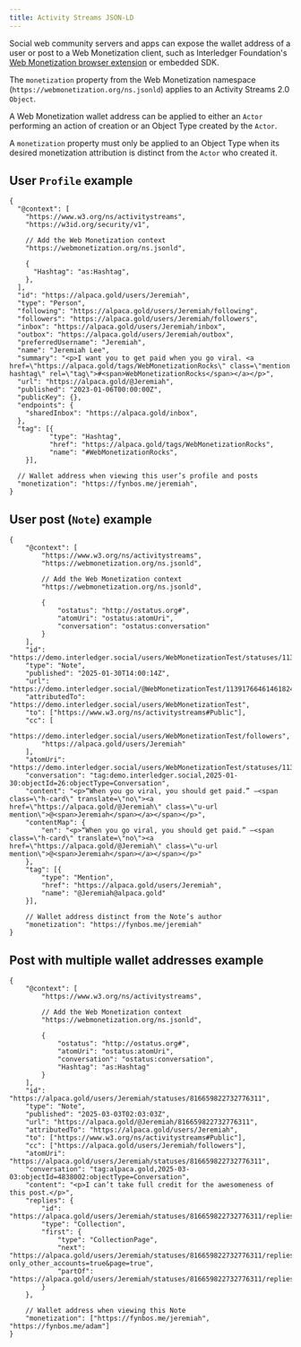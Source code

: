 ```yaml
---
title: Activity Streams JSON-LD
---
```



Social web community servers and apps can expose the wallet address of a user or post to a Web Monetization client, such as Interledger Foundation's [Web Monetization browser extension](/supporters/get-started#install-the-extension) or embedded SDK.

The `monetization` property from the Web Monetization namespace (`https://webmonetization.org/ns.jsonld`) applies to an <LinkOut href="https://www.w3.org/TR/activitystreams-core/">Activity Streams 2.0</LinkOut> <LinkOut href="https://www.w3.org/TR/activitystreams-vocabulary/#dfn-object">`Object`</LinkOut>. 

A Web Monetization wallet address can be applied to either an <LinkOut href="https://www.w3.org/TR/activitystreams-vocabulary/#actor-types">`Actor`</LinkOut> performing an action of creation or an <LinkOut href="https://www.w3.org/TR/activitystreams-vocabulary/#object-types">Object Type</LinkOut> created by the `Actor`.

A `monetization` property must only be applied to an Object Type when its desired monetization attribution is distinct from the `Actor` who created it.

## User `Profile` example

```jsonc wrap
{
  "@context": [
    "https://www.w3.org/ns/activitystreams",
    "https://w3id.org/security/v1",

    // Add the Web Monetization context
    "https://webmonetization.org/ns.jsonld",

    {
      "Hashtag": "as:Hashtag",
    },
  ],
  "id": "https://alpaca.gold/users/Jeremiah",
  "type": "Person",
  "following": "https://alpaca.gold/users/Jeremiah/following",
  "followers": "https://alpaca.gold/users/Jeremiah/followers",
  "inbox": "https://alpaca.gold/users/Jeremiah/inbox",
  "outbox": "https://alpaca.gold/users/Jeremiah/outbox",
  "preferredUsername": "Jeremiah",
  "name": "Jeremiah Lee",
  "summary": "<p>I want you to get paid when you go viral. <a href=\"https://alpaca.gold/tags/WebMonetizationRocks\" class=\"mention hashtag\" rel=\"tag\">#<span>WebMonetizationRocks</span></a></p>",
  "url": "https://alpaca.gold/@Jeremiah",
  "published": "2023-01-06T00:00:00Z",
  "publicKey": {},
  "endpoints": {
    "sharedInbox": "https://alpaca.gold/inbox",
  },
  "tag": [{
          "type": "Hashtag",
          "href": "https://alpaca.gold/tags/WebMonetizationRocks",
          "name": "#WebMonetizationRocks",
    }],

  // Wallet address when viewing this user’s profile and posts
  "monetization": "https://fynbos.me/jeremiah",
}
```

## User post (`Note`) example

```jsonc wrap
{
	"@context": [
		"https://www.w3.org/ns/activitystreams",
		"https://webmonetization.org/ns.jsonld",

		// Add the Web Monetization context
		"https://webmonetization.org/ns.jsonld",

		{
			"ostatus": "http://ostatus.org#",
			"atomUri": "ostatus:atomUri",
			"conversation": "ostatus:conversation"
		}
	],
	"id": "https://demo.interledger.social/users/WebMonetizationTest/statuses/113917664614618248",
	"type": "Note",
	"published": "2025-01-30T14:00:14Z",
	"url": "https://demo.interledger.social/@WebMonetizationTest/113917664614618248",
	"attributedTo": "https://demo.interledger.social/users/WebMonetizationTest",
	"to": ["https://www.w3.org/ns/activitystreams#Public"],
	"cc": [
		"https://demo.interledger.social/users/WebMonetizationTest/followers",
		"https://alpaca.gold/users/Jeremiah"
	],
	"atomUri": "https://demo.interledger.social/users/WebMonetizationTest/statuses/113917664614618248",
	"conversation": "tag:demo.interledger.social,2025-01-30:objectId=26:objectType=Conversation",
	"content": "<p>“When you go viral, you should get paid.” —<span class=\"h-card\" translate=\"no\"><a href=\"https://alpaca.gold/@Jeremiah\" class=\"u-url mention\">@<span>Jeremiah</span></a></span></p>",
	"contentMap": {
		"en": "<p>“When you go viral, you should get paid.” —<span class=\"h-card\" translate=\"no\"><a href=\"https://alpaca.gold/@Jeremiah\" class=\"u-url mention\">@<span>Jeremiah</span></a></span></p>"
	},
	"tag": [{
		"type": "Mention",
		"href": "https://alpaca.gold/users/Jeremiah",
		"name": "@Jeremiah@alpaca.gold"
	}],

	// Wallet address distinct from the Note’s author
	"monetization": "https://fynbos.me/jeremiah"
}
```

## Post with multiple wallet addresses example

```jsonc wrap
{
	"@context": [
		"https://www.w3.org/ns/activitystreams",

		// Add the Web Monetization context
		"https://webmonetization.org/ns.jsonld",

		{
			"ostatus": "http://ostatus.org#",
			"atomUri": "ostatus:atomUri",
			"conversation": "ostatus:conversation",
			"Hashtag": "as:Hashtag"
		}
	],
	"id": "https://alpaca.gold/users/Jeremiah/statuses/816659822732776311",
	"type": "Note",
	"published": "2025-03-03T02:03:03Z",
	"url": "https://alpaca.gold/@Jeremiah/816659822732776311",
	"attributedTo": "https://alpaca.gold/users/Jeremiah",
	"to": ["https://www.w3.org/ns/activitystreams#Public"],
	"cc": ["https://alpaca.gold/users/Jeremiah/followers"],
	"atomUri": "https://alpaca.gold/users/Jeremiah/statuses/816659822732776311",
	"conversation": "tag:alpaca.gold,2025-03-03:objectId=4838002:objectType=Conversation",
	"content": "<p>I can’t take full credit for the awesomeness of this post.</p>",
	"replies": {
		"id": "https://alpaca.gold/users/Jeremiah/statuses/816659822732776311/replies",
		"type": "Collection",
		"first": {
			"type": "CollectionPage",
			"next": "https://alpaca.gold/users/Jeremiah/statuses/816659822732776311/replies?only_other_accounts=true&page=true",
			"partOf": "https://alpaca.gold/users/Jeremiah/statuses/816659822732776311/replies"
		}
	},

	// Wallet address when viewing this Note
	"monetization": ["https://fynbos.me/jeremiah", "https://fynbos.me/adam"]
}
```
